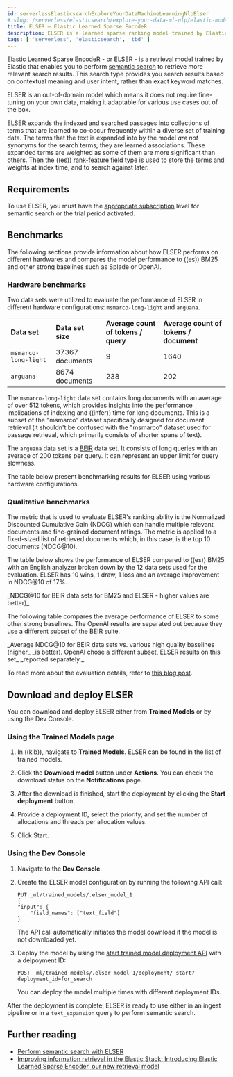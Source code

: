 ```yaml
---
id: serverlessElasticsearchExploreYourDataMachineLearningNlpElser
# slug: /serverless/elasticsearch/explore-your-data-ml-nlp/elastic-models/elser
title: ELSER – Elastic Learned Sparse EncodeR
description: ELSER is a learned sparse ranking model trained by Elastic.
tags: [ 'serverless', 'elasticsearch', 'tbd' ]
---
```


<DocCallOut template="technical_preview" />

Elastic Learned Sparse EncodeR - or ELSER - is a retrieval model trained by 
Elastic that enables you to perform 
[semantic search](((ref))/semantic-search-elser.html) to retrieve more relevant 
search results. This search type provides you search results based on contextual 
meaning and user intent, rather than exact keyword matches.

ELSER is an out-of-domain model which means it does not require fine-tuning on 
your own data, making it adaptable for various use cases out of the box.

ELSER expands the indexed and searched passages into collections of terms that 
are learned to co-occur frequently within a diverse set of training data. The 
terms that the text is expanded into by the model _are not_ synonyms for the 
search terms; they are learned associations. These expanded terms are weighted 
as some of them are more significant than others. Then the ((es)) 
[rank-feature field type](((ref))/rank-feature.html) is used to store the terms 
and weights at index time, and to search against later. 

## Requirements

To use ELSER, you must have the [appropriate subscription](((subscriptions))) level 
for semantic search or the trial period activated.

## Benchmarks

The following sections provide information about how ELSER performs on different 
hardwares and compares the model performance to ((es)) BM25 and other strong 
baselines such as Splade or OpenAI.

### Hardware benchmarks

Two data sets were utilized to evaluate the performance of ELSER in different 
hardware configurations: `msmarco-long-light` and `arguana`.

|  |  |  |  |
|---|---|---|---|
| **Data set**              | **Data set size**    | **Average count of tokens / query**  | **Average count of tokens / document** |
| `msmarco-long-light`      | 37367 documents      | 9                                    | 1640                               |
| `arguana`                 | 8674 documents       | 238                                  | 202                                |

The `msmarco-long-light` data set contains long documents with an average of 
over 512 tokens, which provides insights into the performance implications 
of indexing and ((infer)) time for long documents. This is a subset of the 
"msmarco" dataset specifically designed for document retrieval (it shouldn't be 
confused with the "msmarco" dataset used for passage retrieval, which primarily 
consists of shorter spans of text). 

The `arguana` data set is a [BEIR](https://github.com/beir-cellar/beir) data set. 
It consists of long queries with an average of 200 tokens per query. It can 
represent an upper limit for query slowness.

The table below present benchmarking results for ELSER using various hardware 
configurations.


### Qualitative benchmarks

The metric that is used to evaluate ELSER's ranking ability is the Normalized 
Discounted Cumulative Gain (NDCG) which can handle multiple relevant documents 
and fine-grained document ratings. The metric is applied to a fixed-sized list 
of retrieved documents which, in this case, is the top 10 documents (NDCG@10).

The table below shows the performance of ELSER compared to ((es)) BM25 with an 
English analyzer broken down by the 12 data sets used for the evaluation. ELSER 
has 10 wins, 1 draw, 1 loss and an average improvement in NDCG@10 of 17%.

<div style={{ textAlign: "center" }}><DocImage url="images/ml/ml-nlp-elser-ndcg10-beir.png" alt="alt='ELSER benchmarks'" /></div>
_NDCG@10 for BEIR data sets for BM25 and ELSER  - higher values are better)_

The following table compares the average performance of ELSER to some other 
strong baselines. The OpenAI results are separated out because they use a 
different subset of the BEIR suite.

<div style={{ textAlign: "center" }}><DocImage url="images/ml/ml-nlp-elser-average-ndcg.png" alt="alt='ELSER average performance compared to other baselines'" /></div>
_Average NDCG@10 for BEIR data sets vs. various high quality baselines (higher_ 
_is better). OpenAI chose a different subset, ELSER results on this set_ 
_reported separately._

To read more about the evaluation details, refer to 
[this blog post](https://www.elastic.co/blog/may-2023-launch-information-retrieval-elasticsearch-ai-model).


## Download and deploy ELSER

You can download and deploy ELSER either from **Trained Models** or by using the 
Dev Console.

### Using the Trained Models page

1. In ((kib)), navigate to **Trained Models**. ELSER can be found 
    in the list of trained models.

1. Click the **Download model** button under **Actions**. You can check the 
    download status on the **Notifications** page.

    <div style={{ textAlign: "center" }}><DocImage url="images/ml/ml-nlp-elser-download.png" alt="alt='Downloading ELSER'" /></div>

1. After the download is finished, start the deployment by clicking the 
    **Start deployment** button.

1. Provide a deployment ID, select the priority, and set the number of 
    allocations and threads per allocation values.

    <div style={{ textAlign: "center" }}><DocImage url="images/ml/ml-nlp-deployment-id.png" alt="alt='Deploying ELSER'" /></div>

1. Click Start.


### Using the Dev Console

1. Navigate to the **Dev Console**.
1. Create the ELSER model configuration by running the following API call:

    ```console
    PUT _ml/trained_models/.elser_model_1
    {
    "input": {
    	"field_names": ["text_field"]
    }

    ```

    The API call automatically initiates the model download if the model is not 
    downloaded yet.

1. Deploy the model by using the 
    [start trained model deployment API](((ref))/start-trained-model-deployment.html) 
    with a delpoyment ID:

    ```console
    POST _ml/trained_models/.elser_model_1/deployment/_start?deployment_id=for_search
    ```

    You can deploy the model multiple times with different deployment IDs.

After the deployment is complete, ELSER is ready to use either in an ingest 
pipeline or in a `text_expansion` query to perform semantic search.


## Further reading

* [Perform semantic search with ELSER](((ref))/semantic-search-elser.html)
* [Improving information retrieval in the Elastic Stack: Introducing Elastic Learned Sparse Encoder, our new retrieval model](https://www.elastic.co/blog/may-2023-launch-information-retrieval-elasticsearch-ai-model)